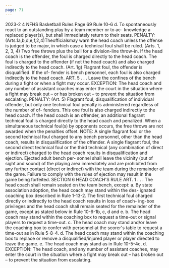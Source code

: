 ```yaml
---
page: 71
---
```


2023-2 4 NFHS Basketball Rules Page 69 Rule 10-6 d. To spontaneously react to an outstanding play by a team member or to ac- knowledge a replaced player(s), but shall immediately return to their seats. PENALTY:(Arts.1a,b,d,e,f,2,4)Theofficialsmay warn the head coach unless the offense is judged to be major, in which case a technical foul shall be ruled. (Arts. 1, 2, 3, 4) Two free throws plus the ball for a division-line throw-in. If the head coach is the offender, the foul is charged directly to the head coach. The foul is charged to the offender (if not the head coach) and also charged indirectly to the head coach. (Art. 1g) Flagrant foul, the offender is disqualified. If the of- fender is bench personnel, each foul is also charged indirectly to the head coach. ART. 5 . . . Leave the confines of the bench during a fight or when a fight may occur. EXCEPTION: The head coach and any number of assistant coaches may enter the court in the situation where a fight may break out – or has broken out – to prevent the situation from escalating. PENALTY: (Art. 5) Flagrant foul, disqualification of individual offender, but only one technical foul penalty is administered regardless of the number of of- fenders. This one foul is also charged indirectly to the head coach. If the head coach is an offender, an additional flagrant technical foul is charged directly to the head coach and penalized. When a simultaneous technical foul(s) by opponents occurs, the free throws are not awarded when the penalties offset. NOTE: A single flagrant foul or the second technical foul charged to any bench personnel, other than the head coach, results in disqualification of the offender. A single flagrant foul, the second direct technical foul or the third technical (any combination of direct or indirect) charged to the head coach results in disqualification and ejection. Ejected adult bench per- sonnel shall leave the vicinity (out of sight and sound) of the playing area immediately and are prohibited from any further contact (direct or indirect) with the team during the remainder of the game. Failure to comply with the rules of ejection may result in the game being forfeited. SECTION 6 HEAD COACH'S RULE ART. 1 . . . The head coach shall remain seated on the team bench, except: a. By state association adoption, the head coach may stand within the des- ignated coaching box described in Rule 1-13-2. The first technical foul charged directly or indirectly to the head coach results in loss of coach- ing-box privileges and the head coach shall remain seated for the remainder of the game, except as stated below in Rule 10-6-1b, c, d and e. b. The head coach may stand within the coaching box to request a time-out or signal players to request a time-out. c. The head coach may stand and/or leave the coaching box to confer with personnel at the scorer's table to request a time-out as in Rule 5-8-4. d. The head coach may stand within the coaching box to replace or remove a disqualified/injured player or player directed to leave the game. e. The head coach may stand as in Rule 10-5-4c, d. EXCEPTION: The head coach, and any number of assistant coaches, may enter the court in the situation where a fight may break out – has broken out – to prevent the situation from escalating.

